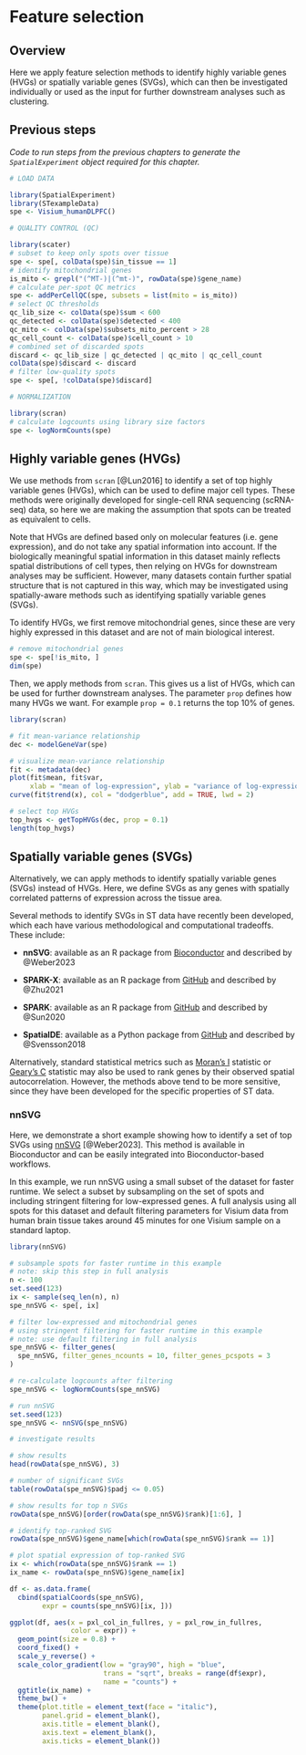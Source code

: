# Feature selection {#sec-feature-selection}


## Overview

Here we apply feature selection methods to identify highly variable genes (HVGs) or spatially variable genes (SVGs), which can then be investigated individually or used as the input for further downstream analyses such as clustering.



## Previous steps

*Code to run steps from the previous chapters to generate the `SpatialExperiment` object required for this chapter.*

```r
# LOAD DATA

library(SpatialExperiment)
library(STexampleData)
spe <- Visium_humanDLPFC()

# QUALITY CONTROL (QC)

library(scater)
# subset to keep only spots over tissue
spe <- spe[, colData(spe)$in_tissue == 1]
# identify mitochondrial genes
is_mito <- grepl("(^MT-)|(^mt-)", rowData(spe)$gene_name)
# calculate per-spot QC metrics
spe <- addPerCellQC(spe, subsets = list(mito = is_mito))
# select QC thresholds
qc_lib_size <- colData(spe)$sum < 600
qc_detected <- colData(spe)$detected < 400
qc_mito <- colData(spe)$subsets_mito_percent > 28
qc_cell_count <- colData(spe)$cell_count > 10
# combined set of discarded spots
discard <- qc_lib_size | qc_detected | qc_mito | qc_cell_count
colData(spe)$discard <- discard
# filter low-quality spots
spe <- spe[, !colData(spe)$discard]

# NORMALIZATION

library(scran)
# calculate logcounts using library size factors
spe <- logNormCounts(spe)
```



## Highly variable genes (HVGs)

We use methods from `scran` [@Lun2016] to identify a set of top highly variable genes (HVGs), which can be used to define major cell types. These methods were originally developed for single-cell RNA sequencing (scRNA-seq) data, so here we are making the assumption that spots can be treated as equivalent to cells.

Note that HVGs are defined based only on molecular features (i.e. gene expression), and do not take any spatial information into account. If the biologically meaningful spatial information in this dataset mainly reflects spatial distributions of cell types, then relying on HVGs for downstream analyses may be sufficient. However, many datasets contain further spatial structure that is not captured in this way, which may be investigated using spatially-aware methods such as identifying spatially variable genes (SVGs).

To identify HVGs, we first remove mitochondrial genes, since these are very highly expressed in this dataset and are not of main biological interest.

```r
# remove mitochondrial genes
spe <- spe[!is_mito, ]
dim(spe)
```


Then, we apply methods from `scran`. This gives us a list of HVGs, which can be used for further downstream analyses. The parameter `prop` defines how many HVGs we want. For example `prop = 0.1` returns the top 10% of genes.

```r
library(scran)

# fit mean-variance relationship
dec <- modelGeneVar(spe)

# visualize mean-variance relationship
fit <- metadata(dec)
plot(fit$mean, fit$var, 
     xlab = "mean of log-expression", ylab = "variance of log-expression")
curve(fit$trend(x), col = "dodgerblue", add = TRUE, lwd = 2)

# select top HVGs
top_hvgs <- getTopHVGs(dec, prop = 0.1)
length(top_hvgs)
```



## Spatially variable genes (SVGs)

Alternatively, we can apply methods to identify spatially variable genes (SVGs) instead of HVGs. Here, we define SVGs as any genes with spatially correlated patterns of expression across the tissue area.

Several methods to identify SVGs in ST data have recently been developed, which each have various methodological and computational tradeoffs. These include:

- **nnSVG**: available as an R package from [Bioconductor](https://bioconductor.org/packages/nnSVG) and described by @Weber2023

- **SPARK-X**: available as an R package from [GitHub](https://xzhoulab.github.io/SPARK/) and described by @Zhu2021

- **SPARK**: available as an R package from [GitHub](https://xzhoulab.github.io/SPARK/) and described by @Sun2020

- **SpatialDE**: available as a Python package from [GitHub](https://github.com/Teichlab/SpatialDE) and described by @Svensson2018

Alternatively, standard statistical metrics such as [Moran's I](https://en.wikipedia.org/wiki/Moran%27s_I) statistic or [Geary's C](https://en.wikipedia.org/wiki/Geary%27s_C) statistic may also be used to rank genes by their observed spatial autocorrelation. However, the methods above tend to be more sensitive, since they have been developed for the specific properties of ST data.


### nnSVG

Here, we demonstrate a short example showing how to identify a set of top SVGs using [nnSVG](https://bioconductor.org/packages/nnSVG) [@Weber2023]. This method is available in Bioconductor and can be easily integrated into Bioconductor-based workflows.

In this example, we run nnSVG using a small subset of the dataset for faster runtime. We select a subset by subsampling on the set of spots and including stringent filtering for low-expressed genes. A full analysis using all spots for this dataset and default filtering parameters for Visium data from human brain tissue takes around 45 minutes for one Visium sample on a standard laptop.

```r
library(nnSVG)
```

```r
# subsample spots for faster runtime in this example
# note: skip this step in full analysis
n <- 100
set.seed(123)
ix <- sample(seq_len(n), n)
spe_nnSVG <- spe[, ix]

# filter low-expressed and mitochondrial genes
# using stringent filtering for faster runtime in this example
# note: use default filtering in full analysis
spe_nnSVG <- filter_genes(
  spe_nnSVG, filter_genes_ncounts = 10, filter_genes_pcspots = 3
)

# re-calculate logcounts after filtering
spe_nnSVG <- logNormCounts(spe_nnSVG)
```

```r
# run nnSVG
set.seed(123)
spe_nnSVG <- nnSVG(spe_nnSVG)
```

```r
# investigate results

# show results
head(rowData(spe_nnSVG), 3)

# number of significant SVGs
table(rowData(spe_nnSVG)$padj <= 0.05)

# show results for top n SVGs
rowData(spe_nnSVG)[order(rowData(spe_nnSVG)$rank)[1:6], ]

# identify top-ranked SVG
rowData(spe_nnSVG)$gene_name[which(rowData(spe_nnSVG)$rank == 1)]
```

```r
# plot spatial expression of top-ranked SVG
ix <- which(rowData(spe_nnSVG)$rank == 1)
ix_name <- rowData(spe_nnSVG)$gene_name[ix]

df <- as.data.frame(
  cbind(spatialCoords(spe_nnSVG), 
        expr = counts(spe_nnSVG)[ix, ]))

ggplot(df, aes(x = pxl_col_in_fullres, y = pxl_row_in_fullres, 
               color = expr)) + 
  geom_point(size = 0.8) + 
  coord_fixed() + 
  scale_y_reverse() + 
  scale_color_gradient(low = "gray90", high = "blue", 
                       trans = "sqrt", breaks = range(df$expr), 
                       name = "counts") + 
  ggtitle(ix_name) + 
  theme_bw() + 
  theme(plot.title = element_text(face = "italic"), 
        panel.grid = element_blank(), 
        axis.title = element_blank(), 
        axis.text = element_blank(), 
        axis.ticks = element_blank())
```
